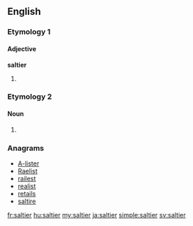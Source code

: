 ==English==

===Etymology 1===

====Adjective====
'''saltier'''

# {{comparative of|[[salty#English|salty]]}}

===Etymology 2===

====Noun====
{{en-noun}}

# {{alternative form of|saltire}}

{{Webster 1913}}

===Anagrams===
* [[A-lister#English|A-lister]]
* [[Raelist#English|Raelist]]
* [[railest#English|railest]]
* [[realist#English|realist]]
* [[retails#English|retails]]
* [[saltire#English|saltire]]

[[fr:saltier]]
[[hu:saltier]]
[[my:saltier]]
[[ja:saltier]]
[[simple:saltier]]
[[sv:saltier]]